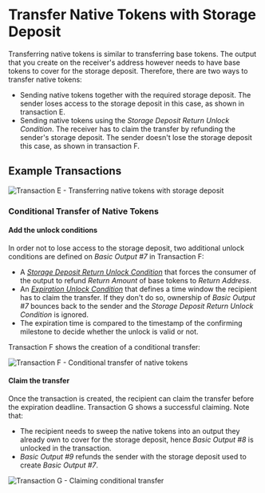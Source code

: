 # Transfer Native Tokens with Storage Deposit

Transferring native tokens is similar to transferring base tokens. The output that you create on the receiver's address
however needs to have base tokens to cover for the storage deposit. Therefore, there are two ways to transfer native tokens:

- Sending native tokens together with the required storage deposit. The sender loses access to the storage deposit in
this case, as shown in transaction E.
- Sending native tokens using the _Storage Deposit Return Unlock Condition_. The receiver has to claim the transfer by
refunding the sender's storage deposit. The sender doesn't lose the storage deposit this case, as shown in transaction F.


## Example Transactions

![Transaction E - Transferring native tokens with storage deposit](/img/stardust_explanations/stardust_ledger_anatomy/native_tokens_foundries/tx_E.svg)

### Conditional Transfer of Native Tokens

#### Add the unlock conditions

In order not to lose access to the storage deposit, two additional unlock conditions are defined on
_Basic Output #7_ in Transaction F:

 - A [_Storage Deposit Return Unlock Condition_](../output-unlock-conditions/storage-deposit-return.mdx) that forces the
consumer of the output to refund _Return Amount_ of base tokens to _Return Address_.
 - An [_Expiration Unlock Condition_](../output-unlock-conditions/expiration.mdx) that defines a time window
the recipient has to claim the transfer. If they don't do so, ownership of _Basic Output #7_ bounces back to the sender
and the _Storage Deposit Return Unlock Condition_ is ignored.
 - The expiration time is compared to the timestamp of the confirming milestone to decide whether the unlock is valid or not.

Transaction F shows the creation of a conditional transfer:

![Transaction F - Conditional transfer of native tokens](/img/stardust_explanations/stardust_ledger_anatomy/native_tokens_foundries/tx_F.svg)

#### Claim the transfer

Once the transaction is created, the recipient can claim the transfer before the expiration deadline. Transaction G shows
a successful claiming. Note that:

- The recipient needs to sweep the native tokens into an output they already own to cover for the storage deposit, hence
_Basic Output #8_ is unlocked in the transaction.
- _Basic Output #9_ refunds the sender with the storage deposit used to create _Basic Output #7_.

![Transaction G - Claiming conditional transfer](/img/stardust_explanations/stardust_ledger_anatomy/native_tokens_foundries/tx_G.svg)
